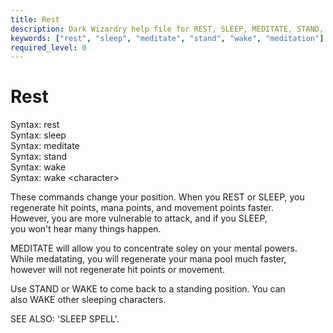 ```yaml
---
title: Rest
description: Dark Wizardry help file for REST, SLEEP, MEDITATE, STAND, WAKE, MEDITATION
keywords: ["rest", "sleep", "meditate", "stand", "wake", "meditation"]
required_level: 0
---
```


# Rest

Syntax: rest  
Syntax: sleep  
Syntax: meditate  
Syntax: stand  
Syntax: wake  
Syntax: wake  \<character\>  

These commands change your position.  When you REST or SLEEP, you  
regenerate hit points, mana points, and movement points faster.  
However, you are more vulnerable to attack, and if you SLEEP,  
you won't hear many things happen.  

MEDITATE will allow you to concentrate soley on your mental powers.  
While medatating, you will regenerate your mana pool much faster,  
however will not regenerate hit points or movement.  

Use STAND or WAKE to come back to a standing position.  You can  
also WAKE other sleeping characters.  

SEE ALSO: 'SLEEP SPELL'.